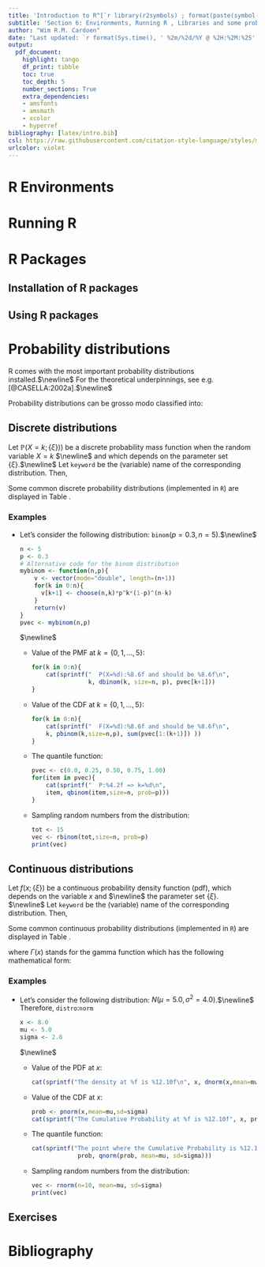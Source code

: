 ```yaml
---
title: 'Introduction to R^[`r library(r2symbols) ; format(paste(symbol("copyright") , " - Wim R.M. Cardoen, 2022 - The content can neither be copied nor distributed without the **explicit** permission of the author."))`]'
subtitle: 'Section 6: Environments, Running R , Libraries and some probability distributions'
author: "Wim R.M. Cardoen"
date: "Last updated: `r format(Sys.time(), ' %2m/%2d/%Y @ %2H:%2M:%2S')`"
output:
  pdf_document:
    highlight: tango
    df_print: tibble
    toc: true
    toc_depth: 5
    number_sections: True
    extra_dependencies:
    - amsfonts
    - amsmath
    - xcolor
    - hyperref
bibliography: [latex/intro.bib]
csl: https://raw.githubusercontent.com/citation-style-language/styles/master/research-institute-for-nature-and-forest.csl
urlcolor: violet
---
```


\newpage

# R Environments
\texttt{under construction}

# Running R
\texttt{under construction}

# R Packages
\texttt{under construction}

## Installation of R packages

## Using R packages

# Probability distributions

R comes with the most important probability distributions installed.$\newline$
For the theoretical underpinnings, see e.g. [@CASELLA:2002a].$\newline$

Probability distributions can be grosso modo classified into:
\begin{itemize}
\item discrete distributions
\item continuous distributions
\end{itemize}

## Discrete distributions

Let $\mathbb{P}(X=k;\{\xi\})$) be a discrete probability mass function when the random variable $X=k$ $\newline$
and which depends on the parameter set $\{\xi\}$.$\newline$
Let $\texttt{keyword}$ be the (variable) name of the corresponding distribution. Then,

\begin{itemize}
   \item $\textbf{d}\texttt{keyword}(k, \ldots)$ : calculates the probability $\mathbb{P}(X=k)$  
   \item $\textbf{p}\texttt{keyword}(k, \ldots)$ : calculates the cumulative probability function (CDF) at $k$:$\newline$
           $\displaystyle F(X=k;\{\xi\}) := \sum_{j=0}^k \mathbb{P}(X=j)$
   \item $\textbf{q}\texttt{keyword}(p, \ldots)$: calculates the value of $k$ where $p=F(k;\{\xi\})$ or $\newline$
          $\displaystyle k = \lceil F^{-1}(p;\{\xi\}) \rceil$
   \item $\textbf{r}\texttt{keyword}(n, \ldots)$: generates a vector of $n$ random values sampled from the distribution $\texttt{keyword}$.         
\end{itemize}

\newpage

Some common discrete probability distributions (implemented in $\texttt{R}$) are displayed in Table \ref{TABLE:DISCRETE}.

\begin{table}[ht]
   \begin{center}
    \begin{tabular}{c|ccc}
  \texttt{keyword} & Name     &  $\mathbb{P}(X=k;\{\xi\})$                                           & Parameter set ($\{\xi\}$) \\
  \hline
  \texttt{binom}  & Binomial &  $\displaystyle \binom{n}{k}p^k(1-p)^{n-k}$         & $0 \le p \le 1$  \\
  \texttt{nbinom} & Negative Binomial & $\displaystyle  \binom{k+r-1}{k}(1-p)^kp^r$    & $0 \le p \le 1$ ; $r>0$ \\
  \texttt{hyper}  & Hypergeometric & $\displaystyle \frac{ \binom{K}{k} \binom{N-K}{n-k}}{\binom{N}{n}}$ &  $N\in \{0,1,2,\dots\}$; $K,n\in\{0,1,\ldots,N\}$ \\ 
  \texttt{pois}   & Poisson  &  $\displaystyle \frac{\lambda^k\,e^{-\lambda}}{k!}$ & $0 < \lambda < \infty$ \\  
  \hline
  \end{tabular}
  \end{center}
  \caption{A few common discrete probability distributions.}
  \label{TABLE:DISCRETE}
\end{table}  

### Examples

- Let's consider the following distribution: $\texttt{binom}(p=0.3,n=5)$.$\newline$
  
  ```R
  n <- 5
  p <- 0.3
  # Alternative code for the binom distribution
  mybinom <- function(n,p){
      v <- vector(mode="double", length=(n+1))
      for(k in 0:n){
        v[k+1] <- choose(n,k)*p^k*(1-p)^(n-k)  
      }
      return(v)
  }
  pvec <- mybinom(n,p)
  ```
  $\newline$

  * Value of the PMF at $k=\{0,1,\ldots,5\}$:
    ```R
    for(k in 0:n){
        cat(sprintf("  P(X=%d):%8.6f and should be %8.6f\n", 
                    k, dbinom(k, size=n, p), pvec[k+1]))
    }  
    ```

  * Value of the CDF at $k=\{0,1,\ldots,5\}$:
    ```R
    for(k in 0:n){
        cat(sprintf("  F(X=%d):%8.6f and should be %8.6f\n", 
        k, pbinom(k,size=n,p), sum(pvec[1:(k+1)]) ))
    }  
    ```
  
  * The quantile function:  
    ```R
    pvec <- c(0.0, 0.25, 0.50, 0.75, 1.00)
    for(item in pvec){
        cat(sprintf("  P:%4.2f => k=%d\n", 
        item, qbinom(item,size=n, prob=p)))
    }
    ```  
    
  * Sampling random numbers from the distribution:
    ```R
    tot <- 15
    vec <- rbinom(tot,size=n, prob=p)
    print(vec)
    ```
     
     
 
## Continuous distributions

Let $f(x; \{\xi\})$ be a continuous probability density function (pdf), which depends on the variable $x$ and $\newline$ 
the parameter set $\{\xi\}$. $\newline$
Let $\texttt{keyword}$ be the (variable) name of the corresponding distribution. Then,

\begin{itemize}
   \item $\textbf{d}\texttt{keyword}(x, \ldots)$ : calculates the value of the pdf at $x$, i.e.  $\newline$
         $f(x;\{\xi\})$
   \item $\textbf{p}\texttt{keyword}(x, \ldots)$ : calculates the cumulative probability function (cdf) at $x$:$\newline$
           $\displaystyle F(x;\{\xi\}) := \int_{-\infty}^{x} f(t;\{\xi\})\, dt$
   \item $\textbf{q}\texttt{keyword}(p, \ldots)$: calculates the value of $x$ where $p=F(x;\{\xi\})$ or $\newline$
          $\displaystyle x = F^{-1}(p;\{\xi\})$
   \item $\textbf{r}\texttt{keyword}(n, \ldots)$: generates a vector of $n$ random values sampled from the distribution $\texttt{keyword}$.         
\end{itemize}

\newpage

Some common continuous probability distributions (implemented in $\texttt{R}$) are displayed in Table \ref{TABLE:CONTINUOUS}.

\begin{table}[ht]
   \begin{center}
    \begin{tabular}{c|cccc}
  \texttt{keyword} & Name & $f(x;\{ \xi \})$      &      \texttt{Dom}($x$)   & Parameter set ($\{\xi\}$)\\
  \hline
  \texttt{unif}   &  Uniform      &  $\displaystyle \frac{1}{(b-a)}$    &   $a \le x \le b$ &  $a,b$  \\
  \texttt{norm}   &  Normal       &  $\displaystyle \frac{1}{\sqrt{2\pi\sigma^2}}\,\exp\Big (-\frac{(x-\mu)^2}{2\sigma^2} \Big )$ & $-\infty < x < \infty$  & $-\infty < \mu <  \infty$ , $\sigma >0$  \\
  \texttt{cauchy} &  Cauchy       &  $\displaystyle \frac{1}{\pi\sigma} \frac{1}{1+\Big(\frac{x-\theta}{\sigma}  \Big)^2}$    &  $-\infty < x < \infty$  &  $-\infty < \theta <  \infty$ , $\sigma >0$ \\
  \texttt{t}      &  Student's t  &  $\displaystyle \frac{\Gamma(\frac{\nu+1}{2})}{\Gamma(\frac{\nu}{2})}\frac{1}{\nu \pi} \frac{1}{\Big(1+\frac{x^2}{\nu}\Big)^{(\nu+1)/2}}$ &  $-\infty < x < \infty$  & $\nu=1,2, \ldots$ \\
  \texttt{chisq}  &  Chi-squared  &  $\displaystyle \frac{1}{\Gamma(\nu/2)2^{(\nu/2)}} x^{(\nu/2)-1}e^{-\frac{x}{2}}$ & $0 \le x < \infty$  & $\nu=1,2, \ldots$ \\
  \texttt{f}      &  F            &  $\displaystyle \frac{\Gamma \Big(\frac{\nu_1+\nu_2}{2}\Big)}{ \Gamma \Big(\frac{\nu_1}{2}\Big) \Gamma \Big(\frac{\nu_2}{2}\Big)} \frac{x^{(\nu_1-2)/2}}
                            {\Bigg(1+  \Big( \frac{\nu_1}{\nu_2}   \Big)x \Bigg)^{(\nu_1+\nu_2)/2}}$ &  $ 0 \le x < \infty$  &   $\nu_1, \nu_2=1,2, \ldots$\\
  \texttt{exp}    &  Exponential  &  $\displaystyle \lambda e^{-\lambda x}$ & $0 \le x < \infty$&   $\lambda >0$\\
     \hline
    \end{tabular}
  \end{center}
  \caption{A few common continuous probability distributions.}
  \label{TABLE:CONTINUOUS}
\end{table}   
   
where $\Gamma(x)$ stands for the gamma function which has the following mathematical form:
\begin{equation}
   \Gamma(x) := \int_0^{\infty} t^{x-1} e^{-x} dt \nonumber
\end{equation}

### Examples

- Let's consider the following distribution: $N(\mu=5.0,\sigma^2=4.0)$.$\newline$
  Therefore, $\texttt{distro}$:$\texttt{norm}$
  
  \begin{figure}[h]
     \centering
        \includegraphics[width=0.60\textwidth]{img/norm.pdf}
        \caption{Plot of the normal distribution (red). The area under the curve (blue) represents$\newline$the cumulative probability at $x=8.0$.}
  \end{figure}
 
  ```R
  x <- 8.0
  mu <- 5.0
  sigma <- 2.0
  ```
  $\newline$

  * Value of the PDF at $x$:
    ```R
    cat(sprintf("The density at %f is %12.10f\n", x, dnorm(x,mean=mu, sd=sigma)))
    ```
    
  * Value of the CDF at $x$:  
    ```R
    prob <- pnorm(x,mean=mu,sd=sigma)
    cat(sprintf("The Cumulative Probability at %f is %12.10f", x, prob))
    ```
    
  * The quantile function:  
    ```R
    cat(sprintf("The point where the Cumulative Probability is %12.10f: %8.4f", 
                 prob, qnorm(prob, mean=mu, sd=sigma)))
    ```
    
  * Sampling random numbers from the distribution:
    ```R
    vec <- rnorm(n=10, mean=mu, sd=sigma)
    print(vec)
    ```

## Exercises

\begin{enumerate}
\item Generate vectors with $10^4$, $10^5$, $10^6$, $10^7$ random numbers from the $\chi^2(\nu=5)$ distribution.$\newline$
      Calculate the mean, as well as the variance for each of those vectors. ($\textcolor{blue}{\textbf{mean()}}$, $\textcolor{blue}{\textbf{var()}}$) $\newline$
      Note: If $X \sim \chi^2(\nu)$ $\Rightarrow$ $\mathbb{E}[X]=\nu$ and $\mathbb{V}[X]=2\nu$
      
\item Let $X$, $Y$ be independent random variables $\sim Unif(0,1)$.$\newline$
      Then $Z=X+Y$ has the following pdf: \href{run:./latex/notes.pdf}{(If you are interested in the details, click here)} 
      \begin{eqnarray}
        f_Z(z) = \begin{cases}
                    z &,\; 0 \le z \le 1 \\
                    2 - z &,\; 1 \le z \le 2 \nonumber
                 \end{cases}
      \end{eqnarray}
      Generate the vectors x and y each having $10^5$ random numbers $\sim Unif(0,1)$.$\newline$
      Use the $\textcolor{blue}{\textbf{hist()}}$ function to plot the $z=x+y$ vector.
      
      
\item A brewer from the far-away lands of Hatu wants to follow the land's alcohol ordinance (i.e. a maximum of $5\%$ ethanol per volume). In order to comply with the law he sent a batch of independent samples to a certified lab. The lab results are to be found in the file \texttt{data/beer.csv}.

His plan is to perform a simple one-sided hypothesis test:
\begin{align}
  H_0 :& \;\mu_0=5.0 \;\;\;\nonumber \\ 
  H_1 :& \;\mu \neq \mu_0 \nonumber
\end{align}

He assumes that the alcohol $\%$ per volume is normally distributed (over the different samples/batches of beer) i.e. $N(\mu, \sigma^2)$ 
where $\mu$ is supposed to be $5.0$ but where $\sigma^2$ is unknown.

Let $c_{1- \alpha}$ be the (critical) point that separates the acceptance region ($\mathcal{A}$) with $\mathbb{P}(\mathcal{A})=1-\alpha$ from $\newline$
the rejection region ($\mathcal{R}$) with $\mathbb{P}(\mathcal{R})=\alpha$.
Therefore,
\begin{align}
  \alpha = & \; \mathbb{P}(\overline{X} > c_{1-\alpha}| \mu=\mu_0)   \nonumber \\
         = & \; \mathbb{P}\Big(\frac{ \overline{X} - \mu_0  }{s/\sqrt{n}} > \frac{ c_{1-\alpha} - \mu_0} {s/\sqrt{n}} \Big )  \nonumber \\
         = & \; \mathbb{P}\Big ( \frac{ \overline{X} -  \mu_0 }{s/\sqrt{n}} > t_{1-\alpha}(\nu=n-1) \Big ) \nonumber 
\end{align}
where t stands for $\texttt{Student's t}$ distribution, $s^2$ is the sample variance, $n$ the number of measurements.

\begin{itemize}
\item Read the lab results from the file $\texttt{data/beer.csv}$. (Hint: use $\textcolor{blue}{\textbf{read.csv()}}$ to read the file).
\item Calculate the numerical value ($\tau$) of the test-statistic T, given by:
\begin{equation}
   T = \frac{\overline{X}-\mu_0}{s/\sqrt{n}} \;\; \sim \, t(\nu=n-1) \nonumber
\end{equation}
\item Determine $t_{0.95}(\nu=n-1)$, i.e. the critical point such that $\mathbb{P}(\mathcal{R})=0.05$.
\item Decide whether the brewer should reject $H_0$ (i.e. reject if $\tau >t_{0.95}(\nu=n-1)$).
\item What is the probability of the area under the curve for $t \in [\tau,+\infty)$?
\end{itemize}

\item Check out the following \href{https://higherlogicdownload.s3.amazonaws.com/AMSTAT/1484431b-3202-461e-b7e6-ebce10ca8bcd/UploadedImages/Classroom_Activities/HS_7__t-ditribution_and_GOSSET.pdf}{link} 
      if you are interested in the origin of $\texttt{Student's t}$ distribution.
\end{enumerate}
# Bibliography


  



